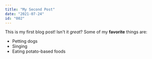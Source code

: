```yaml
---
title: "My Second Post"
date: "2021-07-24"
id: "002"
---
```

This is my first blog post! Isn't it *great*?
Some of my **favorite** things are:
* Petting dogs
* Singing
* Eating potato-based foods